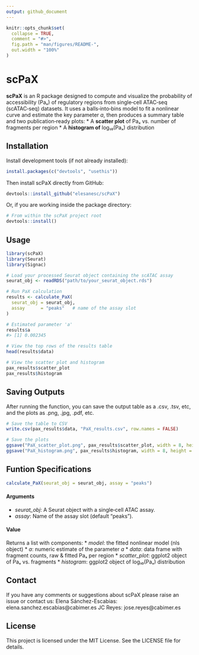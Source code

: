 ```yaml
---
output: github_document
---
```


<!-- README.md is generated from README.Rmd. Please edit that file -->

```r
knitr::opts_chunk$set(
  collapse = TRUE,
  comment = "#>",
  fig.path = "man/figures/README-",
  out.width = "100%"
)
```

# scPaX

**scPaX** is an R package designed to compute and visualize the probability of accessibility (Paₓ) of regulatory regions from single‑cell ATAC‑seq (scATAC‑seq) datasets. It uses a balls‑into‑bins model to fit a nonlinear curve and estimate the key parameter *a*, then produces a summary table and two publication‑ready plots:
  * A **scatter plot** of Paₓ vs. number of fragments per region
  * A **histogram of** log₁₀(Paₓ) distribution
    

## Installation

Install development tools (if not already installed):
``` r
install.packages(c("devtools", "usethis"))
```

Then install scPaX directly from GitHub:
``` r
devtools::install_github("elesanesc/scPaX")
```

Or, if you are working inside the package directory:
``` r
# From within the scPaX project root
devtools::install()
```

## Usage
```r
library(scPaX)
library(Seurat)
library(Signac)

# Load your processed Seurat object containing the scATAC assay
seurat_obj <- readRDS("path/to/your_seurat_object.rds")

# Run PaX calculation
results <- calculate_PaX(
  seurat_obj = seurat_obj,
  assay      = "peaks"   # name of the assay slot
)

# Estimated parameter 'a'
results$a
#> [1] 0.002345

# View the top rows of the results table
head(results$data)

# View the scatter plot and histogram
pax_results$scatter_plot
pax_results$histogram
```

## Saving Outputs
After running the function, you can save the output table as a .csv, .tsv, etc, and the plots as .png, .jpg, .pdf, etc.
``` r
# Save the table to CSV
write.csv(pax_results$data, "PaX_results.csv", row.names = FALSE)

# Save the plots
ggsave("PaX_scatter_plot.png", pax_results$scatter_plot, width = 8, height = 6)
ggsave("PaX_histogram.png", pax_results$histogram, width = 8, height = 6)
```

## Funtion Specifications

```r
calculate_PaX(seurat_obj = seurat_obj, assay = "peaks")
```

#### Arguments
* *seurat_obj*: A Seurat object with a single‑cell ATAC assay.
* *assay*: Name of the assay slot (default "peaks").

#### Value 
Returns a list with components:
* *model*: the fitted nonlinear model (nls object)
* *a*: numeric estimate of the parameter *a*
* *data*: data frame with fragment counts, raw & fitted Paₓ per region
* *scatter_plot*: ggplot2 object of Paₓ vs. fragments
* *histogram*: ggplot2 object of log₁₀(Paₓ) distribution

## Contact
If you have any comments or suggestions about scPaX please raise an issue or contact us:
Elena Sánchez-Escabias: elena.sanchez.escabias@cabimer.es
JC Reyes: jose.reyes@cabimer.es

## License
This project is licensed under the MIT License. See the LICENSE file for details.
